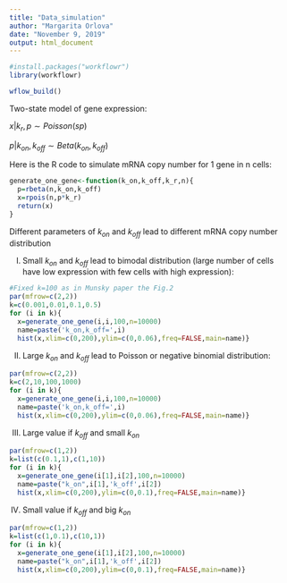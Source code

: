 ---
title: "Data_simulation"
author: "Margarita Orlova"
date: "November 9, 2019"
output: html_document
---

```{r}
#install.packages("workflowr")
library(workflowr)
```

```{r}
wflow_build()
```


Two-state model of gene expression:

$x|k_r,p\sim Poisson(sp)$

$p|k_{on},k_{off}\sim Beta(k_{on},k_{off})$

Here is the R code to simulate mRNA copy number for 1 gene in n cells:

```{r}
generate_one_gene<-function(k_on,k_off,k_r,n){
  p=rbeta(n,k_on,k_off)
  x=rpois(n,p*k_r)
  return(x)
}
```

Different parameters of $k_{on}$ and $k_{off}$ lead to different mRNA copy number distribution

I) Small $k_{on}$ and $k_{off}$ lead to bimodal distribution (large number of cells have low expression with few cells with high expression):

```{r}
#Fixed k=100 as in Munsky paper the Fig.2
par(mfrow=c(2,2))
k=c(0.001,0.01,0.1,0.5)
for (i in k){
  x=generate_one_gene(i,i,100,n=10000)
  name=paste('k_on,k_off=',i)
  hist(x,xlim=c(0,200),ylim=c(0,0.06),freq=FALSE,main=name)}
```


II) Large $k_{on}$ and $k_{off}$ lead to Poisson or negative binomial distribution:

```{r}
par(mfrow=c(2,2))
k=c(2,10,100,1000)
for (i in k){
  x=generate_one_gene(i,i,100,n=10000)
  name=paste('k_on,k_off=',i)
  hist(x,xlim=c(0,200),ylim=c(0,0.06),freq=FALSE,main=name)}
```


III) Large value if $k_{off}$ and small $k_{on}$

```{r}
par(mfrow=c(1,2))
k=list(c(0.1,1),c(1,10))
for (i in k){
  x=generate_one_gene(i[1],i[2],100,n=10000)
  name=paste("k_on",i[1],'k_off',i[2])
  hist(x,xlim=c(0,200),ylim=c(0,0.1),freq=FALSE,main=name)}
```

IV) Small value if $k_{off}$ and big $k_{on}$

```{r}
par(mfrow=c(1,2))
k=list(c(1,0.1),c(10,1))
for (i in k){
  x=generate_one_gene(i[1],i[2],100,n=10000)
  name=paste("k_on",i[1],'k_off',i[2])
  hist(x,xlim=c(0,200),ylim=c(0,0.1),freq=FALSE,main=name)}
```





